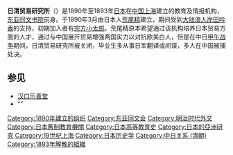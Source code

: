 {{Unreferenced|time=2020-10-09T08:06:48+00:00}}
'''日清贸易研究所'''（{{lang-ja|にっしんぼうえきけんきゅうしょ}}）是1890年至1893年[[日本|日本]]在[[中国|中国]][[上海|上海]]建立的教育及情报机构，[[东亚同文书院|东亚同文书院]]前身。于1890年3月由日本人[[荒尾精|荒尾精]]建立，期间受到[[大陆浪人|大陆浪人]][[岸田吟香|岸田吟香]]的支持，初期加入者有[[宗方小太郎|宗方小太郎]]。荒尾精原本希望通过该机构培养日本贸易方面的人才，通过与中国展开贸易增强两国实力以对抗欧美白人，但是在中日[[甲午战争|甲午战争]]期间，日清贸易研究所被关闭，毕业生多从事日军翻译或间谍，多人在中国被捕处决。

==参见==
* [[汉口乐善堂|汉口乐善堂]]
* “{{link-ja|征清殉難九烈士|征清殉難九烈士}}”
[[Category:1890年建立的组织|Category:1890年建立的组织]]
[[Category:东亚同文会|Category:东亚同文会]]
[[Category:明治时代外交|Category:明治时代外交]]
[[Category:日本舊制教育機關|Category:日本舊制教育機關]]
[[Category:日本高等教育史|Category:日本高等教育史]]
[[Category:日本的亞洲研究|Category:日本的亞洲研究]]
[[Category:19世纪上海|Category:19世纪上海]]
[[Category:日本历史学|Category:日本历史学]]
[[Category:中日关系_(清朝)|Category:中日关系 (清朝)]]
[[Category:1893年解散的組織|Category:1893年解散的組織]]
